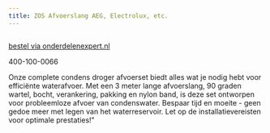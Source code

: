 ```yaml
---
title: ZOS Afvoerslang AEG, Electrolux, etc.
---
```



<Image src={imageProduct} width={imageProduct.width} alt="" />

[bestel via onderdelenexpert.nl](https://www.onderdelenexpert.nl/zos-afvoerslang-aeg-electrolux-etc-0675)

400-100-0066

Onze complete condens droger afvoerset biedt alles wat je nodig hebt voor efficiënte waterafvoer. Met een 3 meter lange afvoerslang, 90 graden wartel, bocht, verankering, pakking en nylon band, is deze set ontworpen voor probleemloze afvoer van condenswater. Bespaar tijd en moeite - geen gedoe meer met legen van het waterreservoir. Let op de installatievereisten voor optimale prestaties!"
